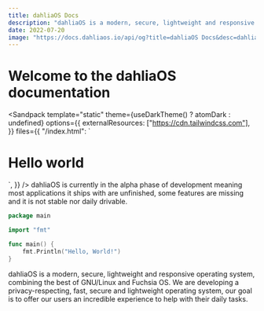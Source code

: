 ```yaml
---
title: dahliaOS Docs
description: "dahliaOS is a modern, secure, lightweight and responsive operating system, combining the best of GNU/Linux and Fuchsia OS. We are developing a privacy-respecting, fast, secure and lightweight operating system, our goal is to offer our users an incredible experience to help with their daily tasks."
date: 2022-07-20
image: "https://docs.dahliaos.io/api/og?title=dahliaOS Docs&desc=dahliaOS is a modern, secure, lightweight and responsive operating system, combining the best of GNU/Linux and Fuchsia OS. We are developing a privacy-respecting, fast, secure and lightweight operating system, our goal is to offer our users an incredible experience to help with their daily tasks."
---
```



# Welcome to the dahliaOS documentation

<Sandpack
  template="static"
  theme={useDarkTheme() ? atomDark : undefined}
  options={{
    externalResources: ["https://cdn.tailwindcss.com"],
}}
files={{
"/index.html": `<!DOCTYPE html>

<html>

<head>
  <title>The Front-End Beast</title>
  <meta charset="UTF-8" />
  <link rel="stylesheet" href="/styles.css" />
</head>

<body>
  <h1>Hello world</h1>
</body>

</html>`,
  }}
/>

<Callout type="warning" emoji="⚠️">
  dahliaOS is currently in the alpha phase of development meaning most
  applications it ships with are unfinished, some features are missing and it is
  not stable nor daily drivable.
</Callout>

```go filename="pages/_meta.json" {5-18}
package main

import "fmt"

func main() {
    fmt.Println("Hello, World!")
}
```

dahliaOS is a modern, secure, lightweight and responsive operating system, combining the best of GNU/Linux and Fuchsia OS.
We are developing a privacy-respecting, fast, secure and lightweight operating system, our goal is to offer our users an incredible experience to help with their daily tasks.

<Cards>
  <Card icon={""} title="Live boot" href="/live-boot" />
  <Card icon={""} title="Build" href="/build" />
  <Card icon={""} title="OS" href="/os" />
  <Card icon={""} title="Pangolin" href="/pangolin" />
  <Card icon={""} title="Troubleshoot" href="/troubleshoot" />
  <Card icon={""} title="Hardware" href="/hardware" />
  <Card icon={""} title="Developers" href="/developers" />
  <Card icon={""} title="Contribute" href="/contribute" />
  <Card icon={""} title="F.A.Q" href="/faq" />
</Cards>
